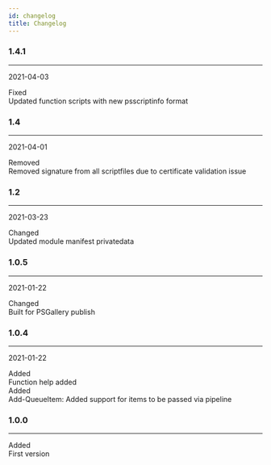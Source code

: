 ```yaml
---
id: changelog
title: Changelog
---
```



### 1.4.1
___
2021-04-03

<div class="container">
<div class="row">
<div class="col col--2"><span class="badge badge--info">Fixed</span></div>
<div class="col">Updated function scripts with new psscriptinfo format</div>
</div>
</div>


### 1.4
___
2021-04-01

<div class="container">
<div class="row">
<div class="col col--2"><span class="badge badge--warning">Removed</span></div>
<div class="col">Removed signature from all scriptfiles due to certificate validation issue</div>
</div>
</div>


### 1.2
___
2021-03-23

<div class="container">
<div class="row">
<div class="col col--2"><span class="badge badge--secondary">Changed</span></div>
<div class="col">Updated module manifest privatedata</div>
</div>
</div>


### 1.0.5
___
2021-01-22

<div class="container">
<div class="row">
<div class="col col--2"><span class="badge badge--secondary">Changed</span></div>
<div class="col">Built for PSGallery publish</div>
</div>
</div>


### 1.0.4
___
2021-01-22

<div class="container">
<div class="row">
<div class="col col--2"><span class="badge badge--success">Added</span></div>
<div class="col">Function help added</div>
</div>
<div class="row">
<div class="col col--2"><span class="badge badge--success">Added</span></div>
<div class="col">Add-QueueItem: Added support for items to be passed via pipeline</div>
</div>
</div>


### 1.0.0
___


<div class="container">
<div class="row">
<div class="col col--2"><span class="badge badge--success">Added</span></div>
<div class="col">First version</div>
</div>
</div>

